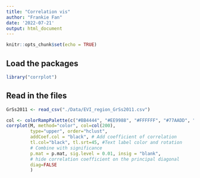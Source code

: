```yaml
---
title: "Correlation vis"
author: "Frankie Fan"
date: '2022-07-21'
output: html_document
---
```


```r
knitr::opts_chunk$set(echo = TRUE)
```

## Load the packages
```r
library("corrplot")
```

## Read in the files
```r
GrSs2011 <- read_csv("./Data/EVI_region_GrSs2011.csv")
```


```r
col <- colorRampPalette(c("#BB4444", "#EE9988", "#FFFFFF", "#77AADD", "#4477AA"))
corrplot(M, method="color", col=col(200),  
         type="upper", order="hclust", 
         addCoef.col = "black", # Add coefficient of correlation
         tl.col="black", tl.srt=45, #Text label color and rotation
         # Combine with significance
         p.mat = p.mat, sig.level = 0.01, insig = "blank", 
         # hide correlation coefficient on the principal diagonal
         diag=FALSE 
         )
```


